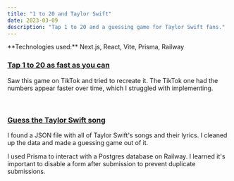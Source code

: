 ```yaml
---
title: "1 to 20 and Taylor Swift"
date: 2023-03-09
description: "Tap 1 to 20 and a guessing game for Taylor Swift fans."
---
```



<Note emoji="📟" type="technology">
  **Technologies used:** Next.js, React, Vite, Prisma, Railway
</Note>

### [Tap 1 to 20 as fast as you can](https://1to20.vercel.app/)

Saw this game on TikTok and tried to recreate it. The TikTok one had the numbers appear faster over time, which I struggled with implementing.

<br />

### [Guess the Taylor Swift song](https://tsguess.vercel.app/)

I found a JSON file with all of Taylor Swift's songs and their lyrics. I cleaned up the data and made a guessing game out of it.


I used Prisma to interact with a Postgres database on Railway. I learned it's important to disable a form after submission to prevent duplicate submissions.
